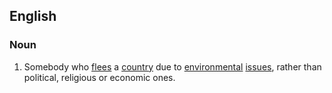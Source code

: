 ==English==

===Noun===
{{en-noun}}

# Somebody who [[flee]]s a [[country]] due to [[environmental]] [[issues]], rather than political, religious or economic ones.